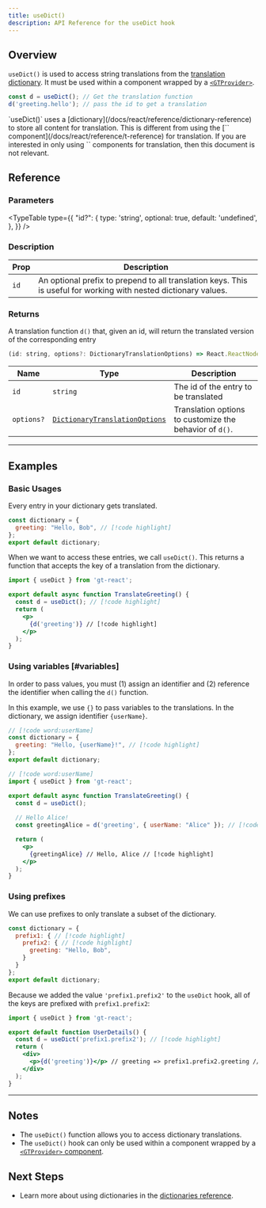 ```yaml
---
title: useDict()
description: API Reference for the useDict hook
---
```


## Overview

`useDict()` is used to access string translations from the [translation dictionary](/docs/react/reference/dictionary-reference).
It must be used within a component wrapped by a [`<GTProvider>`](/docs/react/api/components/gtprovider).

```jsx
const d = useDict(); // Get the translation function
d('greeting.hello'); // pass the id to get a translation
```


<Callout>
  `useDict()` uses a [dictionary](/docs/react/reference/dictionary-reference) to store all content for translation.
  This is different from using the [`<T>` component](/docs/react/reference/t-reference) for translation.
  If you are interested in only using `<T>` components for translation, then this document is not relevant.
</Callout>

## Reference

### Parameters

<TypeTable
  type={{
    "id?": {
        type: 'string',
        optional: true,
        default: 'undefined',
    },
  }}
/>

### Description

| Prop | Description |
| ---- | ----------- |
| `id` | An optional prefix to prepend to all translation keys. This is useful for working with nested dictionary values.|


### Returns

A translation function `d()` that, given an id, will return the translated version of the corresponding entry

```jsx
(id: string, options?: DictionaryTranslationOptions) => React.ReactNode
```

| Name                  | Type | Description                                                                 |
|-----------------------|--|-----------------------------------------------------------------------------|
| `id`             | `string` | The id of the entry to be translated                                     |
| `options?`            | [`DictionaryTranslationOptions`](/docs/react/api/types/DictionaryTranslationOptions) | Translation options to customize the behavior of `d()`. |

---

## Examples

### Basic Usages
Every entry in your dictionary gets translated.

```jsx title="dictionary.jsx" copy
const dictionary = {
  greeting: "Hello, Bob", // [!code highlight]
};
export default dictionary;
```

When we want to access these entries, we call `useDict()`.
This returns a function that accepts the key of a translation from the dictionary.

```jsx title="TranslateGreeting.jsx" copy
import { useDict } from 'gt-react';

export default async function TranslateGreeting() {
  const d = useDict(); // [!code highlight]
  return (
    <p>
      {d('greeting')} // [!code highlight]
    </p>
  );
}
```

### Using variables [#variables]
In order to pass values, you must (1) assign an identifier and (2) reference the identifier when calling the `d()` function.

In this example, we use `{}` to pass variables to the translations.
In the dictionary, we assign identifier `{userName}`.

```jsx title="dictionary.jsx" copy
// [!code word:userName]
const dictionary = {
  greeting: "Hello, {userName}!", // [!code highlight]
};
export default dictionary;
```

```jsx title="TranslateGreeting.jsx" copy
// [!code word:userName]
import { useDict } from 'gt-react';

export default async function TranslateGreeting() {
  const d = useDict();
  
  // Hello Alice!
  const greetingAlice = d('greeting', { userName: "Alice" }); // [!code highlight]

  return (
    <p>
      {greetingAlice} // Hello, Alice // [!code highlight]
    </p>
  );
}
```

### Using prefixes

We can use prefixes to only translate a subset of the dictionary.
```jsx  title="dictionary.jsx" copy
const dictionary = {
  prefix1: { // [!code highlight]
    prefix2: { // [!code highlight]
      greeting: "Hello, Bob",
    }
  }
};
export default dictionary;
```
Because we added the value `'prefix1.prefix2'` to the `useDict` hook, all of the keys are prefixed with `prefix1.prefix2`:
```jsx title="UserDetails.jsx" copy
import { useDict } from 'gt-react';

export default function UserDetails() {
  const d = useDict('prefix1.prefix2'); // [!code highlight]
  return (
    <div>
      <p>{d('greeting')}</p> // greeting => prefix1.prefix2.greeting // [!code highlight]
    </div>
  );
}
```
--- 
## Notes
 * The `useDict()` function allows you to access dictionary translations.
 * The `useDict()` hook can only be used within a component wrapped by a [`<GTProvider>` component](/docs/react/api/components/gtprovider).

## Next Steps
 * Learn more about using dictionaries in the [dictionaries reference](/docs/react/reference/dictionary-reference).